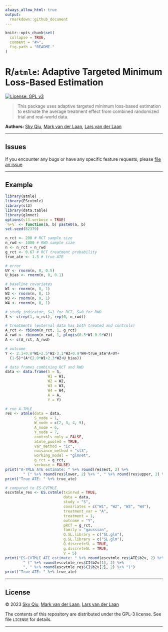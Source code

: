 ```yaml
---
always_allow_html: true
output:
  rmarkdown::github_document
---
```


<!-- README.md is generated from README.Rmd. Please edit that file -->

```r
knitr::opts_chunk$set(
  collapse = TRUE,
  comment = "#>",
  fig.path = "README-"
)
```

# R/`atmle`: Adaptive Targeted Minimum Loss-Based Estimation

<!-- badges: start -->
[![License: GPL v3](https://img.shields.io/badge/License-GPL%20v3-blue.svg)](https://www.gnu.org/licenses/gpl-3.0)
<!-- badges: end -->

> This package uses adaptive targeted minimum loss-based estimation to estimate the average treatment effect from combined randomized trial and real-world data.

__Authors:__ [Sky Qiu](https://github.com/tq21),
[Mark van der Laan](https://vanderlaan-lab.org/),
[Lars van der Laan](https://larsvanderlaan.github.io/)

---

## Issues

If you encounter any bugs or have any specific feature requests, please [file an
issue](https://github.com/tq21/atmle/issues).

---

## Example

```r
library(atmle)
library(EScvtmle)
library(sl3)
library(data.table)
library(glmnet)
options(sl3.verbose = TRUE)
`%+%` <- function(a, b) paste0(a, b)
set.seed(82379)

n_rct <- 200 # RCT sample size
n_rwd <- 1000 # RWD sample size
n <- n_rct + n_rwd
g_rct <- 0.67 # RCT treatment probability
true_ate <- 1.5 # true ATE

# error
UY <- rnorm(n, 0, 0.5)
U_bias <- rnorm(n, 0, 0.1)

# baseline covariates
W1 <- rnorm(n, 0, 1)
W2 <- rnorm(n, 0, 1)
W3 <- rnorm(n, 0, 1)
W4 <- rnorm(n, 0, 1)

# study indicator, S=1 for RCT, S=0 for RWD
S <- c(rep(1, n_rct), rep(0, n_rwd))

# treatments (external data has both treated and controls)
A_rct <- rbinom(n_rct, 1, g_rct)
A_rwd <- rbinom(n_rwd, 1, plogis(0.5*W1-0.9*W2))
A <- c(A_rct, A_rwd)

# outcome
Y <- 2.1+0.8*W1+2.5*W2-3.1*W3+0.9*W4+true_ate*A+UY+
  (1-S)*(A*(2.9*W1+2.3*W2+U_bias))

# data frames combining RCT and RWD
data <- data.frame(S = S,
                   W1 = W1,
                   W2 = W2,
                   W3 = W3,
                   W4 = W4,
                   A = A,
                   Y = Y)

# run A-TMLE
res <- atmle(data = data,
             S_node = 1,
             W_node = c(2, 3, 4, 5),
             A_node = 6,
             Y_node = 7,
             controls_only = FALSE,
             atmle_pooled = TRUE,
             var_method = "ic",
             nuisance_method = "sl3",
             working_model = "glmnet",
             g_rct = g_rct,
             verbose = FALSE)
print("A-TMLE ATE estimate: " %+% round(res$est, 2) %+% 
        " (" %+% round(res$lower, 2) %+% ", " %+% round(res$upper, 2) %+% ")")
print("True ATE: " %+% true_ate)

# compared to ES-CVTMLE
escvtmle_res <- ES.cvtmle(txinrwd = TRUE,
                          data = data,
                          study = "S",
                          covariates = c("W1", "W2", "W3", "W4"),
                          treatment_var = "A",
                          treatment = 1,
                          outcome = "Y",
                          pRCT = g_rct,
                          family = "gaussian",
                          Q.SL.library = c("SL.glm"),
                          g.SL.library = c("SL.glm"),
                          Q.discreteSL = TRUE,
                          g.discreteSL = TRUE,
                          V = 5)
print("ES-CVTMLE ATE estimate: " %+% round(escvtmle_res$ATE$b2v, 2) %+% 
        " (" %+% round(escvtmle_res$CI$b2v[1], 2) %+% 
        ", " %+% round(escvtmle_res$CI$b2v[2], 2) %+% ")")
print("True ATE: " %+% true_ate)
```

---

## License

&copy; 2023 [Sky Qiu](https://github.com/tq21), 
[Mark van der Laan](https://vanderlaan-lab.org/),
[Lars van der Laan](https://larsvanderlaan.github.io/)

The contents of this repository are distributed under the GPL-3 license. See
file `LICENSE` for details.

---
